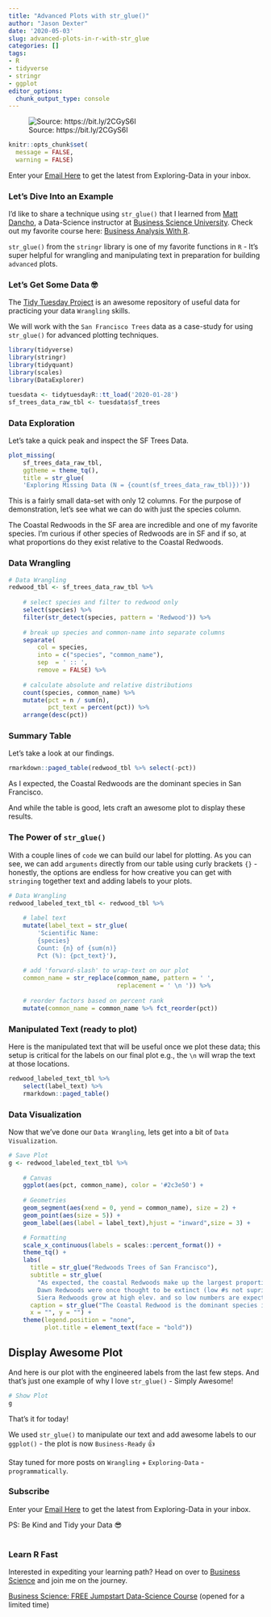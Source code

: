 ```yaml
---
title: "Advanced Plots with str_glue()"
author: "Jason Dexter"
date: '2020-05-03'
slug: advanced-plots-in-r-with-str_glue
categories: []
tags:
- R
- tidyverse
- stringr
- ggplot
editor_options:
  chunk_output_type: console
---
```



![Source: https://bit.ly/2CGyS6I](/post/2020-05-03-advanced-plots-in-r-with-str_glue_files/Screen Shot 2020-08-17 at 8.52.51 PM.png){target="_blank"}


```r
knitr::opts_chunk$set(
  message = FALSE,
  warning = FALSE)
```


Enter your [Email Here](https://tinyletter.com/dexters-analytics){target="_blank"} to get the latest from Exploring-Data in your inbox.<br/> 


### Let's Dive Into an Example

I'd like to share a technique using `str_glue()` that I learned from [Matt Dancho](https://www.linkedin.com/in/mattdancho/){target="_blank"}, a Data-Science instructor at [Business Science University](https://www.business-science.io/?affcode=173166_vnvxtqbd){target="_blank"}. Check out my favorite course here: [Business Analysis With R](http://bit.ly/2Z9SHsd){target="_blank"}.

`str_glue()` from the `stringr` library is one of my favorite functions in `R` - It's super helpful for wrangling and manipulating text in preparation for building `advanced` plots. 

### Let's Get Some Data 🤓

The [Tidy Tuesday Project](https://github.com/rfordatascience/tidytuesday){target="_blank"} is an awesome repository of useful data for practicing your data `Wrangling` skills.

We will work with the `San Francisco Trees` data as a case-study for using `str_glue()` for advanced plotting techniques.


```r
library(tidyverse)
library(stringr)
library(tidyquant)
library(scales)
library(DataExplorer)

tuesdata <- tidytuesdayR::tt_load('2020-01-28') 
sf_trees_data_raw_tbl <- tuesdata$sf_trees
```

### Data Exploration 

Let's take a quick peak and inspect the SF Trees Data.

```r
plot_missing(
    sf_trees_data_raw_tbl,
    ggtheme = theme_tq(),
    title = str_glue(
    'Exploring Missing Data (N = {count(sf_trees_data_raw_tbl)})'))
```

This is a fairly small data-set with only 12 columns. For the purpose of demonstration, let's see what we can do with just the species column.

The Coastal Redwoods in the SF area are incredible and one of my favorite species. I'm curious if other species of Redwoods are in SF and if so, at what proportions do they exist relative to the Coastal Redwoods. 

### Data Wrangling

```r
# Data Wrangling
redwood_tbl <- sf_trees_data_raw_tbl %>% 
    
    # select species and filter to redwood only
    select(species) %>% 
    filter(str_detect(species, pattern = 'Redwood')) %>% 
    
    # break up species and common-name into separate columns
    separate(
        col = species,
        into = c("species", "common_name"),
        sep  = ' :: ',
        remove = FALSE) %>% 
    
    # calculate absolute and relative distributions
    count(species, common_name) %>% 
    mutate(pct = n / sum(n),
           pct_text = percent(pct)) %>% 
    arrange(desc(pct))
```

### Summary Table

Let's take a look at our findings.


```r
rmarkdown::paged_table(redwood_tbl %>% select(-pct))
```


As I expected, the Coastal Redwoods are the dominant species in San Francisco.

And while the table is good, lets craft an awesome plot to display these results.

### The Power of `str_glue()`

With a couple lines of `code` we can build our label for plotting. As you can see, we can add `arguments` directly from our table using curly brackets `{}` - honestly, the options are endless for how creative you can get with `stringing` together text and adding labels to your plots. 

```r
# Data Wrangling
redwood_labeled_text_tbl <- redwood_tbl %>% 
    
    # label text
    mutate(label_text = str_glue(
        'Scientific Name:
        {species}
        Count: {n} of {sum(n)}
        Pct (%): {pct_text}'),
    
    # add 'forward-slash' to wrap-text on our plot
    common_name = str_replace(common_name, pattern = ' ', 
                              replacement = ' \n ')) %>% 
    
    # reorder factors based on percent rank
    mutate(common_name = common_name %>% fct_reorder(pct))
```


### Manipulated Text (ready to plot)

Here is the manipulated text that will be useful once we plot these data; this setup is critical for the labels on our final plot e.g., the `\n` will wrap the text at those locations.

```r
redwood_labeled_text_tbl %>% 
    select(label_text) %>% 
    rmarkdown::paged_table()
```


### Data Visualization

Now that we've done our `Data Wrangling`, lets get into a bit of `Data Visualization`.

```r
# Save Plot
g <- redwood_labeled_text_tbl %>% 
    
    # Canvas
    ggplot(aes(pct, common_name), color = '#2c3e50') +
    
    # Geometries
    geom_segment(aes(xend = 0, yend = common_name), size = 2) +
    geom_point(aes(size = 5)) +
    geom_label(aes(label = label_text),hjust = "inward",size = 3) +

    # Formatting
    scale_x_continuous(labels = scales::percent_format()) +
    theme_tq() + 
    labs(
      title = str_glue("Redwoods Trees of San Francisco"),
      subtitle = str_glue(
        "As expected, the coastal Redwoods make up the largest proportion.
        Dawn Redwoods were once thought to be extinct (low #s not suprising).
        Siera Redwoods grow at high elev. and so low numbers are expected."),
      caption = str_glue("The Coastal Redwood is the dominant species in SF."),
      x = "", y = "") +
    theme(legend.position = "none",
          plot.title = element_text(face = "bold"))
```

## Display Awesome Plot 

And here is our plot with the engineered labels from the last few steps. And that's just one example of why I love `str_glue()` - Simply Awesome!

```r
# Show Plot
g
```

That's it for today! 

We used `str_glue()` to manipulate our text and add awesome labels to our `ggplot()` - the plot is now `Business-Ready` 👍

Stay tuned for more posts on `Wrangling` + `Exploring-Data` - `programmatically`.


### Subscribe

Enter your [Email Here](https://tinyletter.com/dexters-analytics){target="_blank"} to get the latest from Exploring-Data in your inbox.<br/>  

PS: Be Kind and Tidy your Data 😎<br/>
<br/>


### Learn R Fast

Interested in expediting your learning path? Head on over to [Business Science](https://www.business-science.io/?affcode=173166_vnvxtqbd){target="_blank"} and join me on the journey.

[Business Science: FREE Jumpstart Data-Science Course](https://university.business-science.io/p/jumpstart-with-r/?affcode=173166_vnvxtqbd){target="_blank"} (opened for a limited time)


